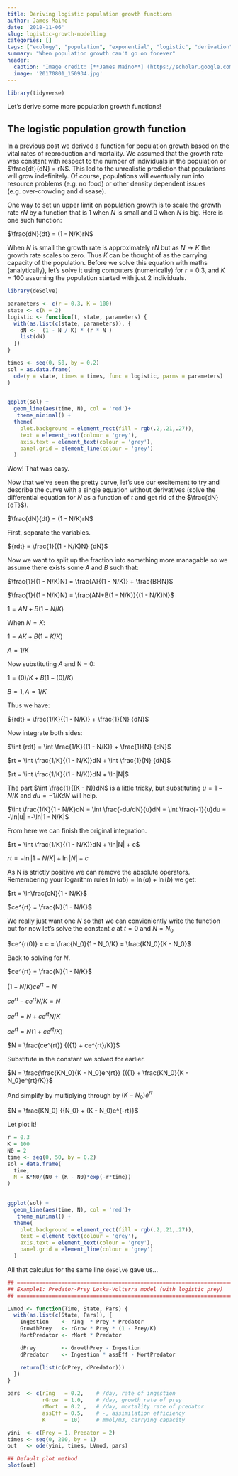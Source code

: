 ```yaml
---
title: Deriving logistic population growth functions
author: James Maino
date: '2018-11-06'
slug: logistic-growth-modelling
categories: []
tags: ["ecology", "population", "exponential", "logistic", "derivation"]
summary: "When population growth can't go on forever"
header:
  caption: 'Image credit: [**James Maino**] (https://scholar.google.com.au/citations?user=jHD4R20AAAAJ&hl=en)'
  image: '20170801_150934.jpg'
---
```


```r
library(tidyverse)
```

Let's derive some more population growth functions!

## The logistic population growth function 

In a previous post we derived a function for population growth based on the vital rates of reproduction and mortality. We assumed that the growth rate was constant with respect to the number of individuals in the population or $\frac{dt}{dN} = rN$. This led to the unrealistic prediction that populations will grow indefinitely. Of course, populations will eventually run into resource problems (e.g. no food) or other density dependent issues (e.g. over-crowding and disease). 

One way to set un upper limit on population growth is to scale the growth rate $rN$ by a function that is 1 when $N$ is small and 0 when $N$ is big. Here is one such function: 

$\frac{dN}{dt} = (1 - N/K)rN$

When $N$ is small the growth rate is approximately $rN$ but as $N \to K$ the growth rate scales to zero. Thus $K$ can be thought of as the carrying capacity of the population.  Before we solve this equation with maths (analytically), let's solve it using computers (numerically) for $r=0.3$, and $K=100$ assuming the population started with just 2 individuals. 


```r
library(deSolve)

parameters <- c(r = 0.3, K = 100)
state <- c(N = 2)
logistic <- function(t, state, parameters) {
  with(as.list(c(state, parameters)), {
    dN <-  (1 - N / K) * (r * N )
    list(dN)
  })
}

times <- seq(0, 50, by = 0.2)
sol = as.data.frame(
  ode(y = state, times = times, func = logistic, parms = parameters)
)
 
```

```r
ggplot(sol) + 
  geom_line(aes(time, N), col = 'red')+
   theme_minimal() +
  theme(
    plot.background = element_rect(fill = rgb(.2,.21,.27)),
    text = element_text(colour = 'grey'), 
    axis.text = element_text(colour = 'grey'), 
    panel.grid = element_line(colour = 'grey')
  )
```

Wow! That was easy. 

Now that we've seen the pretty curve, let's use our excitement to try and describe the curve with a single equation without derivatives (solve the differential equation for $N$ as a function of $t$ and get rid of the $\frac{dN}{dT}$). 

$\frac{dN}{dt} = (1 - N/K)rN$

First, separate the variables. 

${rdt} = \frac{1}{(1 - N/K)N} {dN}$

Now we want to split up the fraction into something more managable so we assume there exists some $A$ and $B$ such that: 

$\frac{1}{(1 - N/K)N} = \frac{A}{(1 - N/K)} + \frac{B}{N}$

$\frac{1}{(1 - N/K)N} = \frac{AN+B(1 - N/K)}{(1 - N/K)N}$

$1 = AN + B(1 - N/K)$

When $N=K$:

$1 = AK + B(1 - K/K)$

$A = 1/K$

Now substituting $A$ and N = 0:

$1 = (0)/K + B(1 - (0)/K)$

$B = 1, A = 1/K$

Thus we have:

${rdt} = \frac{1/K}{(1 - N/K)} + \frac{1}{N} {dN}$

Now integrate both sides:

$\int {rdt} = \int \frac{1/K}{(1 - N/K)} + \frac{1}{N} {dN}$

$rt = \int \frac{1/K}{(1 - N/K)}dN + \int \frac{1}{N} {dN}$

$rt = \int \frac{1/K}{(1 - N/K)}dN + \ln|N|$

The part $\int \frac{1}{(K - N)}dN$ is a little tricky, but substituting $u = 1 - N/K$ and $du = -1/K dN$ will help. 

$\int \frac{1/K}{1 - N/K}dN = \int \frac{-du/dN}{u}dN = \int \frac{-1}{u}du = -\ln|u| =-\ln|1 - N/K|$

From here we can finish the original integration.  

$rt = \int \frac{1/K}{(1 - N/K)}dN + \ln|N| + c$

$rt =  -\ln|1 - N/K| + \ln|N| + c$

As N is strictly positive we can remove the absolute operators. Remembering your logarithm rules $\ln(ab) = \ln(a) + \ln(b)$ we get:

$rt = \ln\frac{cN}{1 - N/K}$

$ce^{rt} = \frac{N}{1 - N/K}$

We really just want one $N$ so that we can convieniently write the function but for now let's solve the constant $c$ at $t=0$ and $N=N_0$

$ce^{r(0)} = c = \frac{N_0}{1 - N_0/K} = \frac{KN_0}{K - N_0}$

Back to solving for $N$. 

$ce^{rt} = \frac{N}{1 - N/K}$

$(1 - N/K)ce^{rt} ={N}$

$ce^{rt} - ce^{rt}N/K ={N}$

$ce^{rt} = {N} + ce^{rt}N/K$

$ce^{rt} = N({1} + ce^{rt}/K)$

$N = \frac{ce^{rt}} {({1} + ce^{rt}/K)}$

Substitute in the constant we solved for earlier.

$N = \frac{\frac{KN_0}{K - N_0}e^{rt}} {({1} + \frac{KN_0}{K - N_0}e^{rt}/K)}$

And simplify by multiplying through by $(K - N_0)e^{rt}$

$N = \frac{KN_0} {{N_0} + (K - N_0)e^{-rt}}$

Let plot it!

```r
r = 0.3
K = 100
N0 = 2
time <- seq(0, 50, by = 0.2)
sol = data.frame(
  time,
  N = K*N0/(N0 + (K - N0)*exp(-r*time))
)
 
```

```r
ggplot(sol) + 
  geom_line(aes(time, N), col = 'red')+
   theme_minimal() +
  theme(
    plot.background = element_rect(fill = rgb(.2,.21,.27)),
    text = element_text(colour = 'grey'), 
    axis.text = element_text(colour = 'grey'), 
    panel.grid = element_line(colour = 'grey')
  )
```

All that calculus for the same line `deSolve` gave us...

```r
## =======================================================================
## Example1: Predator-Prey Lotka-Volterra model (with logistic prey)
## =======================================================================

LVmod <- function(Time, State, Pars) {
  with(as.list(c(State, Pars)), {
    Ingestion    <- rIng  * Prey * Predator
    GrowthPrey   <- rGrow * Prey * (1 - Prey/K)
    MortPredator <- rMort * Predator

    dPrey        <- GrowthPrey - Ingestion
    dPredator    <- Ingestion * assEff - MortPredator

    return(list(c(dPrey, dPredator)))
  })
}

pars  <- c(rIng   = 0.2,    # /day, rate of ingestion
           rGrow  = 1.0,    # /day, growth rate of prey
           rMort  = 0.2 ,   # /day, mortality rate of predator
           assEff = 0.5,    # -, assimilation efficiency
           K      = 10)     # mmol/m3, carrying capacity

yini  <- c(Prey = 1, Predator = 2)
times <- seq(0, 200, by = 1)
out   <- ode(yini, times, LVmod, pars)

## Default plot method
plot(out)
```


